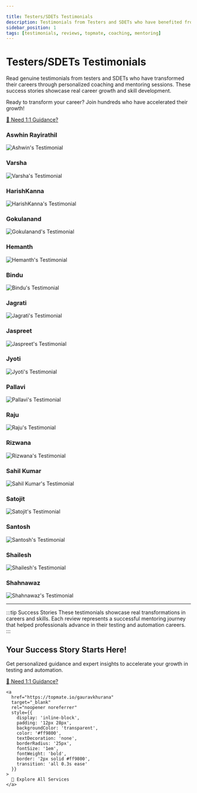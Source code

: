```yaml
---

title: Testers/SDETs Testimonials
description: Testimonials from Testers and SDETs who have benefited from my coaching and mentoring services on Topmate
sidebar_position: 1
tags: [testimonials, reviews, topmate, coaching, mentoring]
---
```


# Testers/SDETs Testimonials

Read genuine testimonials from testers and SDETs who have transformed their careers through personalized coaching and mentoring sessions. These success stories showcase real career growth and skill development.

<div style={{textAlign: 'center', margin: '20px 0', padding: '15px', backgroundColor: '#f0f8ff', borderRadius: '8px', border: '2px solid #4CAF50'}}>
  <p style={{fontSize: '1em', marginBottom: '15px', color: '#555', fontWeight: '500'}}>
    Ready to transform your career? Join hundreds who have accelerated their growth!
  </p>
  <a 
    href="https://topmate.io/gauravkhurana" 
    target="_blank" 
    rel="noopener noreferrer"
    style={{
      display: 'inline-block',
      padding: '10px 25px',
      backgroundColor: '#4CAF50',
      color: 'white',
      textDecoration: 'none',
      borderRadius: '20px',
      fontSize: '1em',
      fontWeight: 'bold',
      boxShadow: '0 3px 6px rgba(0,0,0,0.2)',
      transition: 'all 0.3s ease'
    }}
  >
    🎯 Need 1:1 Guidance?
  </a>
</div>

<div style={{display: 'grid', gridTemplateColumns: 'repeat(auto-fit, minmax(300px, 1fr))', gap: '20px', margin: '20px 0'}}>

<div style={{textAlign: 'center', border: '1px solid #e0e0e0', borderRadius: '8px', padding: '15px', backgroundColor: '#f9f9f9'}}>
<h3 style={{marginTop: 0, marginBottom: '10px', color: '#333', fontSize: '1.2em'}}>Aswhin Rayirathil</h3>
<img src={require('./images/ashwin_testimonial.jpeg').default} alt="Ashwin's Testimonial" style={{maxWidth: '100%', height: '300px', objectFit: 'contain', borderRadius: '4px', boxShadow: '0 2px 8px rgba(0,0,0,0.1)'}} />
</div>

<div style={{textAlign: 'center', border: '1px solid #e0e0e0', borderRadius: '8px', padding: '15px', backgroundColor: '#f9f9f9'}}>
<h3 style={{marginTop: 0, marginBottom: '10px', color: '#333', fontSize: '1.2em'}}>Varsha</h3>
<img src={require('./images/varsha_testimonial.jpg').default} alt="Varsha's Testimonial" style={{maxWidth: '100%', height: '300px', objectFit: 'contain', borderRadius: '4px', boxShadow: '0 2px 8px rgba(0,0,0,0.1)'}} />
</div>

<div style={{textAlign: 'center', border: '1px solid #e0e0e0', borderRadius: '8px', padding: '15px', backgroundColor: '#f9f9f9'}}>
<h3 style={{marginTop: 0, marginBottom: '10px', color: '#333', fontSize: '1.2em'}}>HarishKanna</h3>
<img src={require('./images/harish_kanna_testimonial.jpeg').default} alt="HarishKanna's Testimonial" style={{maxWidth: '100%', height: '300px', objectFit: 'contain', borderRadius: '4px', boxShadow: '0 2px 8px rgba(0,0,0,0.1)'}} />
</div>

<div style={{textAlign: 'center', border: '1px solid #e0e0e0', borderRadius: '8px', padding: '15px', backgroundColor: '#f9f9f9'}}>
<h3 style={{marginTop: 0, marginBottom: '10px', color: '#333', fontSize: '1.2em'}}>Gokulanand</h3>
<img src={require('./images/gokulanand_testimonial.jpg').default} alt="Gokulanand's Testimonial" style={{maxWidth: '100%', height: '300px', objectFit: 'contain', borderRadius: '4px', boxShadow: '0 2px 8px rgba(0,0,0,0.1)'}} />
</div>

<div style={{textAlign: 'center', border: '1px solid #e0e0e0', borderRadius: '8px', padding: '15px', backgroundColor: '#f9f9f9'}}>
<h3 style={{marginTop: 0, marginBottom: '10px', color: '#333', fontSize: '1.2em'}}>Hemanth</h3>
<img src={require('./images/hemanth_testimonial.jpeg').default} alt="Hemanth's Testimonial" style={{maxWidth: '100%', height: '300px', objectFit: 'contain', borderRadius: '4px', boxShadow: '0 2px 8px rgba(0,0,0,0.1)'}} />
</div>

<div style={{textAlign: 'center', border: '1px solid #e0e0e0', borderRadius: '8px', padding: '15px', backgroundColor: '#f9f9f9'}}>
<h3 style={{marginTop: 0, marginBottom: '10px', color: '#333', fontSize: '1.2em'}}>Bindu</h3>
<img src={require('./images/bindu_testimonial.jpg').default} alt="Bindu's Testimonial" style={{maxWidth: '100%', height: '300px', objectFit: 'contain', borderRadius: '4px', boxShadow: '0 2px 8px rgba(0,0,0,0.1)'}} />
</div>

<div style={{textAlign: 'center', border: '1px solid #e0e0e0', borderRadius: '8px', padding: '15px', backgroundColor: '#f9f9f9'}}>
<h3 style={{marginTop: 0, marginBottom: '10px', color: '#333', fontSize: '1.2em'}}>Jagrati</h3>
<img src={require('./images/jagrati_testimonial.jpg').default} alt="Jagrati's Testimonial" style={{maxWidth: '100%', height: '300px', objectFit: 'contain', borderRadius: '4px', boxShadow: '0 2px 8px rgba(0,0,0,0.1)'}} />
</div>

<div style={{textAlign: 'center', border: '1px solid #e0e0e0', borderRadius: '8px', padding: '15px', backgroundColor: '#f9f9f9'}}>
<h3 style={{marginTop: 0, marginBottom: '10px', color: '#333', fontSize: '1.2em'}}>Jaspreet</h3>
<img src={require('./images/jaspreet_testimonial.jpg').default} alt="Jaspreet's Testimonial" style={{maxWidth: '100%', height: '300px', objectFit: 'contain', borderRadius: '4px', boxShadow: '0 2px 8px rgba(0,0,0,0.1)'}} />
</div>

<div style={{textAlign: 'center', border: '1px solid #e0e0e0', borderRadius: '8px', padding: '15px', backgroundColor: '#f9f9f9'}}>
<h3 style={{marginTop: 0, marginBottom: '10px', color: '#333', fontSize: '1.2em'}}>Jyoti</h3>
<img src={require('./images/jyoti_testimonial.jpeg').default} alt="Jyoti's Testimonial" style={{maxWidth: '100%', height: '300px', objectFit: 'contain', borderRadius: '4px', boxShadow: '0 2px 8px rgba(0,0,0,0.1)'}} />
</div>

<div style={{textAlign: 'center', border: '1px solid #e0e0e0', borderRadius: '8px', padding: '15px', backgroundColor: '#f9f9f9'}}>
<h3 style={{marginTop: 0, marginBottom: '10px', color: '#333', fontSize: '1.2em'}}>Pallavi</h3>
<img src={require('./images/pallavi_testimonial.jpeg').default} alt="Pallavi's Testimonial" style={{maxWidth: '100%', height: '300px', objectFit: 'contain', borderRadius: '4px', boxShadow: '0 2px 8px rgba(0,0,0,0.1)'}} />
</div>

<div style={{textAlign: 'center', border: '1px solid #e0e0e0', borderRadius: '8px', padding: '15px', backgroundColor: '#f9f9f9'}}>
<h3 style={{marginTop: 0, marginBottom: '10px', color: '#333', fontSize: '1.2em'}}>Raju</h3>
<img src={require('./images/raju_testimonial.png').default} alt="Raju's Testimonial" style={{maxWidth: '100%', height: '300px', objectFit: 'contain', borderRadius: '4px', boxShadow: '0 2px 8px rgba(0,0,0,0.1)'}} />
</div>

<div style={{textAlign: 'center', border: '1px solid #e0e0e0', borderRadius: '8px', padding: '15px', backgroundColor: '#f9f9f9'}}>
<h3 style={{marginTop: 0, marginBottom: '10px', color: '#333', fontSize: '1.2em'}}>Rizwana</h3>
<img src={require('./images/rizwana_testimonial.jpeg').default} alt="Rizwana's Testimonial" style={{maxWidth: '100%', height: '300px', objectFit: 'contain', borderRadius: '4px', boxShadow: '0 2px 8px rgba(0,0,0,0.1)'}} />
</div>

<div style={{textAlign: 'center', border: '1px solid #e0e0e0', borderRadius: '8px', padding: '15px', backgroundColor: '#f9f9f9'}}>
<h3 style={{marginTop: 0, marginBottom: '10px', color: '#333', fontSize: '1.2em'}}>Sahil Kumar</h3>
<img src={require('./images/sahil_kumar_testimonial.jpg').default} alt="Sahil Kumar's Testimonial" style={{maxWidth: '100%', height: '300px', objectFit: 'contain', borderRadius: '4px', boxShadow: '0 2px 8px rgba(0,0,0,0.1)'}} />
</div>

<div style={{textAlign: 'center', border: '1px solid #e0e0e0', borderRadius: '8px', padding: '15px', backgroundColor: '#f9f9f9'}}>
<h3 style={{marginTop: 0, marginBottom: '10px', color: '#333', fontSize: '1.2em'}}>Satojit</h3>
<img src={require('./images/satojit_testimonial.jpeg').default} alt="Satojit's Testimonial" style={{maxWidth: '100%', height: '300px', objectFit: 'contain', borderRadius: '4px', boxShadow: '0 2px 8px rgba(0,0,0,0.1)'}} />
</div>

<div style={{textAlign: 'center', border: '1px solid #e0e0e0', borderRadius: '8px', padding: '15px', backgroundColor: '#f9f9f9'}}>
<h3 style={{marginTop: 0, marginBottom: '10px', color: '#333', fontSize: '1.2em'}}>Santosh</h3>
<img src={require('./images/santosh_testimonial.jpg').default} alt="Santosh's Testimonial" style={{maxWidth: '100%', height: '300px', objectFit: 'contain', borderRadius: '4px', boxShadow: '0 2px 8px rgba(0,0,0,0.1)'}} />
</div>

<div style={{textAlign: 'center', border: '1px solid #e0e0e0', borderRadius: '8px', padding: '15px', backgroundColor: '#f9f9f9'}}>
<h3 style={{marginTop: 0, marginBottom: '10px', color: '#333', fontSize: '1.2em'}}>Shailesh</h3>
<img src={require('./images/shailesh_testimonial.jpeg').default} alt="Shailesh's Testimonial" style={{maxWidth: '100%', height: '300px', objectFit: 'contain', borderRadius: '4px', boxShadow: '0 2px 8px rgba(0,0,0,0.1)'}} />
</div>

<div style={{textAlign: 'center', border: '1px solid #e0e0e0', borderRadius: '8px', padding: '15px', backgroundColor: '#f9f9f9'}}>
<h3 style={{marginTop: 0, marginBottom: '10px', color: '#333', fontSize: '1.2em'}}>Shahnawaz</h3>
<img src={require('./images/shahnawaz_testimonial.jpeg').default} alt="Shahnawaz's Testimonial" style={{maxWidth: '100%', height: '300px', objectFit: 'contain', borderRadius: '4px', boxShadow: '0 2px 8px rgba(0,0,0,0.1)'}} />
</div>

</div>

---

:::tip Success Stories
These testimonials showcase real transformations in careers and skills. Each review represents a successful mentoring journey that helped professionals advance in their testing and automation careers.
:::

<div style={{textAlign: 'center', margin: '30px 0', padding: '20px', backgroundColor: '#fff3e0', borderRadius: '12px', border: '2px solid #ff9800'}}>
  <h2 style={{color: '#e65100', marginBottom: '10px', fontSize: '1.3em'}}>Your Success Story Starts Here!</h2>
  <p style={{fontSize: '1em', marginBottom: '20px', color: '#666'}}>
    Get personalized guidance and expert insights to accelerate your growth in testing and automation.
  </p>
  
  <div style={{display: 'flex', justifyContent: 'center', gap: '15px', flexWrap: 'wrap'}}>
    <a 
      href="https://topmate.io/gauravkhurana" 
      target="_blank" 
      rel="noopener noreferrer"
      style={{
        display: 'inline-block',
        padding: '12px 28px',
        backgroundColor: '#ff9800',
        color: 'white',
        textDecoration: 'none',
        borderRadius: '25px',
        fontSize: '1em',
        fontWeight: 'bold',
        boxShadow: '0 4px 8px rgba(0,0,0,0.2)',
        transition: 'all 0.3s ease'
      }}
    >
      🎯 Need 1:1 Guidance?
    </a>
    
    <a 
      href="https://topmate.io/gauravkhurana" 
      target="_blank" 
      rel="noopener noreferrer"
      style={{
        display: 'inline-block',
        padding: '12px 28px',
        backgroundColor: 'transparent',
        color: '#ff9800',
        textDecoration: 'none',
        borderRadius: '25px',
        fontSize: '1em',
        fontWeight: 'bold',
        border: '2px solid #ff9800',
        transition: 'all 0.3s ease'
      }}
    >
      🧭 Explore All Services
    </a>
  </div>
</div>

